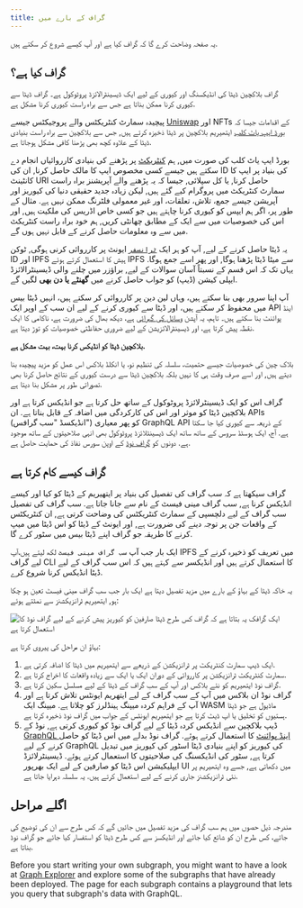 ```yaml
---
title: گراف کے بارے میں
---
```


یہ صفحہ وضاحت کرے گا کہ گراف کیا ہے اور آپ کیسے شروع کر سکتے ہیں.

## گراف کیا ہے؟

گراف بلاکچین ڈیٹا کی انڈیکسنگ اور کیوری کے لیے ایک ڈیسینٹرالائزڈ پروٹوکول ہے۔ گراف ڈیٹا سے کیوری کرنا ممکن بناتا ہے جس سے براہ راست کیوری کرنا مشکل ہے.

پیچیدہ سمارٹ کنٹریکٹس والے پروجیکٹس جیسے [Uniswap](https://uniswap.org/) اور NFTs کے اقدامات جیسا کہ [بورڈ ایپ یاٹ کلب](https://boredapeyachtclub.com/) ایتھیریم بلاکچین پر ڈیٹا ذخیزہ کرتے ہیں, جس سے بلاکچین سے براہ راست بنیادی ڈیٹا کے علاوہ کچھ بھی پڑھنا کافی مشکل ہوجاتا ہے.

بورڈ ایپ یاٹ کلب کی صورت میں, ہم [کنٹریکٹ](https://etherscan.io/address/0xbc4ca0eda7647a8ab7c2061c2e118a18a936f13d#code) پر پڑھنے کی بنیادی کارروائیاں انجام دے سکتے ہیں جیسے کسی مخصوص ایپ کا مالک حاصل کرنا, ان کی ID کی بنیاد پر ایپ کا کانٹینٹ URI حاصل کرنا, یا کل سپلائی, جیسا کہ یہ پڑھنے والے آپریشنز براہ راست سمارٹ کنٹریکٹ میں پروگرام کیے گئے ہیں, لیکن زیادہ جدید حقیقی دنیا کی کیوریز اور آپریشن جیسے جمع، تلاش، تعلقات، اور غیر معمولی فلٹرنگ ممکن نہیں ہے. مثال کے طور پر، اگر ہم ایپس کو کیوری کرنا چاہتے ہیں جو کسی خاص اڈریس کی ملکیت ہیں, اور اس کی خصوصیات میں سے ایک کے مطابق چھانٹی کریں, ہم خود براہ راست کنٹریکٹ میں سے وہ معلومات حاصل کرنے کے قابل نہیں ہوں گے.

یہ ڈیٹا حاصل کرنے کے لیے, آپ کو ہر ایک [`ٹرانسفر`](https://etherscan.io/address/0xbc4ca0eda7647a8ab7c2061c2e118a18a936f13d#code#L1746) ایونٹ پر کارروائی کرنی ہوگی, ٹوکن ID اور IPFS ہیش کا استعمال کرتے ہوئے IPFS سے میٹا ڈیٹا پڑھنا ہوگا, اور پھر اسے جمع ہوگا. یہاں تک کہ اس قسم کے نسبتاً آسان سوالات کے لیے, براؤزر میں چلنے والی ڈیسینٹرالائزڈ ایپلی کیشن (ڈیپ) کو جواب حاصل کرنے میں **گھنٹے یا دن بھی** لگیں گے.

آپ اپنا سرور بھی بنا سکتے ہیں، وہاں لین دین پر کارروائی کر سکتے ہیں، انہیں ڈیٹا بیس میں محفوظ کر سکتے ہیں، اور ڈیٹا سے کیوری کرنے کے لیے ان سب کے اوپر ایک API اینڈ پوائنٹ بنا سکتے ہیں۔ تاہم، یہ آپشن [وسائل کی گہرائی](/network/benefits/) ہے، دیکھ بھال کی ضرورت ہے، ناکامی کا ایک نقطہ پیش کرتا ہے، اور ڈیسینٹرالائزیشن کے لیے ضروری حفاظتی خصوصیات کو توڑ دیتا ہے.

**بلاکچین ڈیٹا کو انڈیکس کرنا بہت، بہت مشکل ہے.**

بلاک چین کی خصوصیات جیسے حتمیت، سلسلہ کی تنظیم نو، یا انکلڈ بلاکس اس عمل کو مزید پیچیدہ بنا دیتے ہیں, اور اسے صرف وقت ہی کا نہیں بلکہ بلاکچین ڈیٹا سے درست کیوری کے نتائج حاصل کرنا بھی تصوراتی طور پر مشکل بنا دیتا ہے.

گراف اس کو ایک ڈیسینٹرلائزڈ پروٹوکول کے ساتھ حل کرتا ہے جو انڈیکس کرتا ہے اور بلاکچین ڈیٹا کو موثر اور اس کی کارکردگی میں اضافہ کے قابل بناتا ہے. ان APIs (انڈیکسڈ "سب گرافس") کو پھر معیاری GraphQL API کے ذریعہ سے کیوری کیا جا سکتا ہے. آج، ایک ہوسٹڈ سروس کے ساتھ ساتھ ایک ڈیسینٹلائزڈ پروٹوکول بھی انہی صلاحیتوں کے ساتھ موجود ہے. دونوں کو [گراف نوڈ](https://github.com/graphprotocol/graph-node) کے اوپن سورس نفاذ کی حمایت حاصل ہے.

## گراف کیسے کام کرتا ہے

گراف سیکھتا ہے کہ سب گراف کی تفصیل کی بنیاد پر ایتھیریم کے ڈیٹا کو کیا اور کیسے انڈیکس کرنا ہے, سب گراف مینی فیسٹ کے نام سے جانا جاتا ہے. سب گراف کی تفصیل سب گراف کے لیے دلچسپی کے سمارٹ کنٹریکٹس کی وضاحت کرتی ہے, ان کنٹریکٹس کے واقعات جن پر توجہ دینے کی ضرورت ہے, اور ایونٹ کے ڈیٹا کو اس ڈیٹا میں میپ کرنے کا طریقہ جو گراف اپنے ڈیٹا بیس میں سٹور کرے گا.

ایک بار جب آپ `سب گراف مینی فیسٹ` لکھ لیتے ہیں،آپ IPFS میں تعریف کو ذخیرہ کرنے کے لیے گراف CLI کا استعمال کرتے ہیں اور انڈیکسر سے کہتے ہیں کہ اس سب گراف کے لیے ڈیٹا انڈیکس کرنا شروع کرے.

یہ خاکہ ڈیٹا کے بہاؤ کے بارے میں مزید تفصیل دیتا ہے ایک بار جب سب گراف مینی فیسٹ تعین ہو چکا ہو, ایتھیریم ٹرانزیکشنز سے نمٹتے ہوئے:

![ایک گرافک یہ بتاتا ہے کہ گراف کس طرح ڈیٹا صارفین کو کیوریز پیش کرنے کے لیے گراف نوڈ کا استعمال کرتا ہے](/img/graph-dataflow.png)

بہاؤ ان مراحل کی پیروی کرتا ہے:

1. ایک ڈیپ سمارٹ کنٹریکٹ پر ٹرانزیکشن کے ذریعے سے ایتھیریم میں ڈیٹا کا اضافہ کرتی ہے.
2. سمارٹ کنٹریکٹ ٹرانزیکشن پر کارروائی کے دوران ایک یا ایک سے زیادہ واقعات کا اخراج کرتا ہے.
3. گراف نوڈ ایتھیریم کو نئے بلاکس اور آپ کے سب گراف کے ڈیٹا کے لیے مسلسل سکین کرتا ہے.
4. گراف نوڈ ان بلاکس میں آپ کے سب گراف کے لیے ایتھریم ایونٹس تلاش کرتا ہے اور آپ کے فراہم کردہ میپنگ ہینڈلرز کو چلاتا ہے. میپنگ ایک WASM ماڈیول ہے جو ڈیٹا ہستیوں کو تخلیق یا اپ ڈیٹ کرتا ہے جو ایتھیریم ایونٹس کے جواب میں گراف نوڈ ذخیرہ کرتا ہے.
5. ڈیپ بلاکچین سے انڈیکس کردہ ڈیٹا کے لیے گراف نوڈ کو کیوری کرتی ہے, نوڈ کے [GraphQL اینڈ پوائنٹ](https://graphql.org/learn/) کا استعمال کرتے ہوئے. گراف نوڈ بدلے میں اس ڈیٹا کو حاصل کرنے کے لیے GraphQL کی کیوریز کو اپنے بنیادی ڈیٹا اسٹور کی کیوریز میں تبدیل کرتا ہے, سٹور کی انڈیکسنگ کی صلاحیتوں کا استعمال کرتے ہوئے. ڈیسینٹرلائزڈ ایپلیکیشن اس ڈیٹا کو صارفین کے لیے ایک بھرپور UI میں دکھاتی ہے, جسے وہ ایتھیریم پر نئی ٹرانزیکشنز جاری کرنے کے لیے استعمال کرتے ہیں. یہ سلسلہ دہرایا جاتا ہے.

## اگلے مراحل

مندرجہ ذیل حصوں میں ہم سب گراف کی مزید تفصیل میں جائیں گے کہ کس طرح سے ان کی توضیح کی جائے، کس طرح ان کو شائع کیا جائے اور انڈیکسز سے کس طرح ڈیٹا کو استفسار کیا جائے جو گراف نوڈ بناتا ہے.

Before you start writing your own subgraph, you might want to have a look at [Graph Explorer](https://thegraph.com/explorer) and explore some of the subgraphs that have already been deployed. The page for each subgraph contains a playground that lets you query that subgraph's data with GraphQL.

